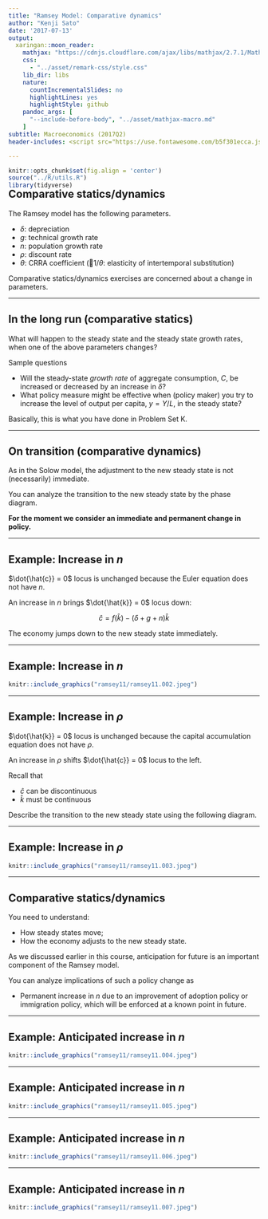 ```yaml
---
title: "Ramsey Model: Comparative dynamics"
author: "Kenji Sato"
date: '2017-07-13'
output:
  xaringan::moon_reader:
    mathjax: "https://cdnjs.cloudflare.com/ajax/libs/mathjax/2.7.1/MathJax.js?config=TeX-AMS-MML_HTMLorMML"
    css: 
      - "../asset/remark-css/style.css"
    lib_dir: libs
    nature:
      countIncrementalSlides: no
      highlightLines: yes
      highlightStyle: github
    pandoc_args: [
      "--include-before-body", "../asset/mathjax-macro.md"
    ]
subtitle: Macroeconomics (2017Q2)
header-includes: <script src="https://use.fontawesome.com/b5f301ecca.js"></script>

---
```


```r
knitr::opts_chunk$set(fig.align = 'center')
source("../R/utils.R")
library(tidyverse)
```

<div style="margin-top: -2.3em"></div>

## Comparative statics/dynamics

The Ramsey model has the following parameters.

* $\delta$: depreciation
* $g$: technical growth rate
* $n$: population growth rate
* $\rho$: discount rate
* $\theta$: CRRA coefficient ($1/\theta$: elasticity of intertemporal substitution)

Comparative statics/dynamics exercises are concerned about 
a change in parameters.

---

## In the long run (comparative statics)

What will happen to the steady state and the steady state growth rates,
when one of the above parameters changes?

Sample questions

* Will the steady-state _growth rate_ of aggregate consumption, $C$, be increased or decreased 
  by an increase in $\delta$?
* What policy measure might be effective when (policy maker) you try to increase the level 
  of output per capita, $y = Y / L$, in the steady state?

Basically, this is what you have done in Problem Set K. 

---

## On transition (comparative dynamics)

As in the Solow model, the adjustment to the new steady state is not (necessarily) immediate.

You can analyze the transition to the new steady state by the phase diagram.

**For the moment we consider an immediate and permanent change in policy.**


---

## Example: Increase in $n$

$\dot{\hat{c}} = 0$ locus is unchanged because the Euler equation does not have $n$.

An increase in $n$ brings $\dot{\hat{k}} = 0$ locus down:

$$\hat{c} = f\left(\hat{k}\right) - (\delta + g + n) \hat{k}$$

The economy jumps down to the new steady state immediately.


---

## Example: Increase in $n$

```r
knitr::include_graphics("ramsey11/ramsey11.002.jpeg")
```

---

## Example: Increase in $\rho$ 

$\dot{\hat{k}} = 0$ locus is unchanged because the capital accumulation equation does not have $\rho$.

An increase in $\rho$ shifts $\dot{\hat{c}} = 0$ locus to the left.


Recall that 

* $\hat{c}$ can be discontinuous
* $\hat{k}$ must be continuous

Describe the transition to the new steady state using the following diagram.


---

## Example: Increase in $\rho$

```r
knitr::include_graphics("ramsey11/ramsey11.003.jpeg")
```

---

## Comparative statics/dynamics

You need to understand:

* How steady states move;
* How the economy adjusts to the new steady state.

As we discussed earlier in this course, anticipation for future 
is an important component of the Ramsey model.  

You can analyze implications of such a policy change as

* Permanent increase in $n$ due to an improvement of adoption policy
  or immigration policy, which will be enforced at a known point 
  in future.

---

## Example: Anticipated increase in $n$

```r
knitr::include_graphics("ramsey11/ramsey11.004.jpeg")
```

---

## Example: Anticipated increase in $n$

```r
knitr::include_graphics("ramsey11/ramsey11.005.jpeg")
```

---

## Example: Anticipated increase in $n$

```r
knitr::include_graphics("ramsey11/ramsey11.006.jpeg")
```

---

## Example: Anticipated increase in $n$

```r
knitr::include_graphics("ramsey11/ramsey11.007.jpeg")
```











